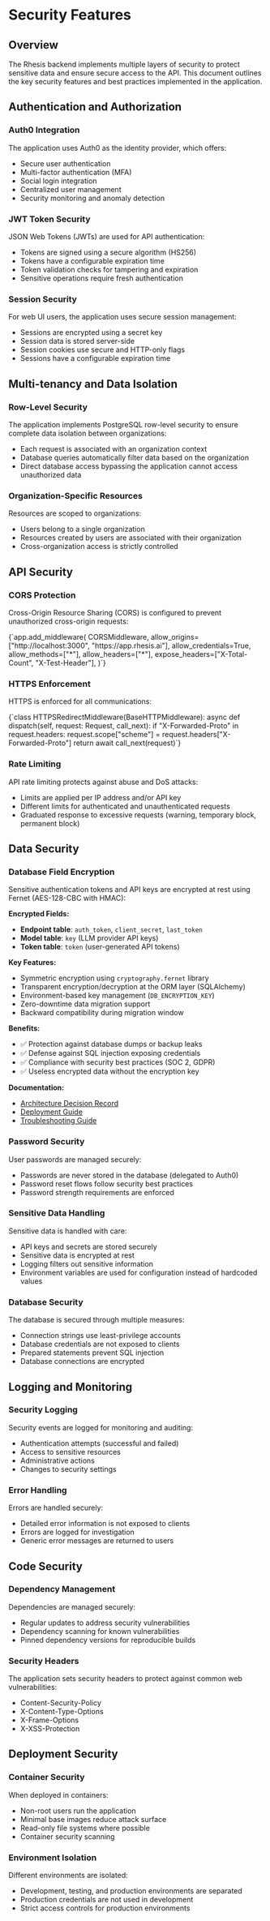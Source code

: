 # Security Features

## Overview

The Rhesis backend implements multiple layers of security to protect sensitive data and ensure secure access to the API. This document outlines the key security features and best practices implemented in the application.

## Authentication and Authorization

### Auth0 Integration

The application uses Auth0 as the identity provider, which offers:

- Secure user authentication
- Multi-factor authentication (MFA)
- Social login integration
- Centralized user management
- Security monitoring and anomaly detection

### JWT Token Security

JSON Web Tokens (JWTs) are used for API authentication:

- Tokens are signed using a secure algorithm (HS256)
- Tokens have a configurable expiration time
- Token validation checks for tampering and expiration
- Sensitive operations require fresh authentication

### Session Security

For web UI users, the application uses secure session management:

- Sessions are encrypted using a secret key
- Session data is stored server-side
- Session cookies use secure and HTTP-only flags
- Sessions have a configurable expiration time

## Multi-tenancy and Data Isolation

### Row-Level Security

The application implements PostgreSQL row-level security to ensure complete data isolation between organizations:

- Each request is associated with an organization context
- Database queries automatically filter data based on the organization
- Direct database access bypassing the application cannot access unauthorized data

### Organization-Specific Resources

Resources are scoped to organizations:

- Users belong to a single organization
- Resources created by users are associated with their organization
- Cross-organization access is strictly controlled

## API Security

### CORS Protection

Cross-Origin Resource Sharing (CORS) is configured to prevent unauthorized cross-origin requests:

<CodeBlock filename="cors-config.py" language="python">
{`app.add_middleware(
    CORSMiddleware,
    allow_origins=["http://localhost:3000", "https://app.rhesis.ai"],
    allow_credentials=True,
    allow_methods=["*"],
    allow_headers=["*"],
    expose_headers=["X-Total-Count", "X-Test-Header"],
)`}
</CodeBlock>

### HTTPS Enforcement

HTTPS is enforced for all communications:

<CodeBlock filename="https-middleware.py" language="python">
{`class HTTPSRedirectMiddleware(BaseHTTPMiddleware):
    async def dispatch(self, request: Request, call_next):
        if "X-Forwarded-Proto" in request.headers:
            request.scope["scheme"] = request.headers["X-Forwarded-Proto"]
        return await call_next(request)`}
</CodeBlock>

### Rate Limiting

API rate limiting protects against abuse and DoS attacks:

- Limits are applied per IP address and/or API key
- Different limits for authenticated and unauthenticated requests
- Graduated response to excessive requests (warning, temporary block, permanent block)

## Data Security

### Database Field Encryption

Sensitive authentication tokens and API keys are encrypted at rest using Fernet (AES-128-CBC with HMAC):

**Encrypted Fields:**
- **Endpoint table**: `auth_token`, `client_secret`, `last_token`
- **Model table**: `key` (LLM provider API keys)
- **Token table**: `token` (user-generated API tokens)

**Key Features:**
- Symmetric encryption using `cryptography.fernet` library
- Transparent encryption/decryption at the ORM layer (SQLAlchemy)
- Environment-based key management (`DB_ENCRYPTION_KEY`)
- Zero-downtime data migration support
- Backward compatibility during migration window

**Benefits:**
- ✅ Protection against database dumps or backup leaks
- ✅ Defense against SQL injection exposing credentials
- ✅ Compliance with security best practices (SOC 2, GDPR)
- ✅ Useless encrypted data without the encryption key

**Documentation:**
- [Architecture Decision Record](./database-field-encryption.md)
- [Deployment Guide](./encryption-deployment.md)
- [Troubleshooting Guide](./encryption-troubleshooting.md)

### Password Security

User passwords are managed securely:

- Passwords are never stored in the database (delegated to Auth0)
- Password reset flows follow security best practices
- Password strength requirements are enforced

### Sensitive Data Handling

Sensitive data is handled with care:

- API keys and secrets are stored securely
- Sensitive data is encrypted at rest
- Logging filters out sensitive information
- Environment variables are used for configuration instead of hardcoded values

### Database Security

The database is secured through multiple measures:

- Connection strings use least-privilege accounts
- Database credentials are not exposed to clients
- Prepared statements prevent SQL injection
- Database connections are encrypted

## Logging and Monitoring

### Security Logging

Security events are logged for monitoring and auditing:

- Authentication attempts (successful and failed)
- Access to sensitive resources
- Administrative actions
- Changes to security settings

### Error Handling

Errors are handled securely:

- Detailed error information is not exposed to clients
- Errors are logged for investigation
- Generic error messages are returned to users

## Code Security

### Dependency Management

Dependencies are managed securely:

- Regular updates to address security vulnerabilities
- Dependency scanning for known vulnerabilities
- Pinned dependency versions for reproducible builds

### Security Headers

The application sets security headers to protect against common web vulnerabilities:

- Content-Security-Policy
- X-Content-Type-Options
- X-Frame-Options
- X-XSS-Protection

## Deployment Security

### Container Security

When deployed in containers:

- Non-root users run the application
- Minimal base images reduce attack surface
- Read-only file systems where possible
- Container security scanning

### Environment Isolation

Different environments are isolated:

- Development, testing, and production environments are separated
- Production credentials are not used in development
- Strict access controls for production environments
